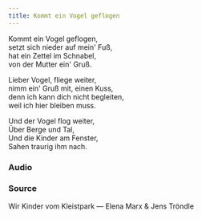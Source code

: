 ```yaml
---
title: Kommt ein Vogel geflogen
---
```



Kommt ein Vogel geflogen,  
setzt sich nieder auf mein' Fuß,  
hat ein Zettel im Schnabel,  
von der Mutter ein' Gruß.  
  
Lieber Vogel, fliege weiter,  
nimm ein' Gruß mit, einen Kuss,  
denn ich kann dich nicht begleiten,  
weil ich hier bleiben muss.  
  
Und der Vogel flog weiter,  
Über Berge und Tal,  
Und die Kinder am Fenster,  
Sahen traurig ihm nach.  


### Audio
<AudioComponent source="/audio/kommt-ein-vogel-geflogen.ogg"/>  

### Source

Wir Kinder vom Kleistpark — Elena Marx & Jens Tröndle
